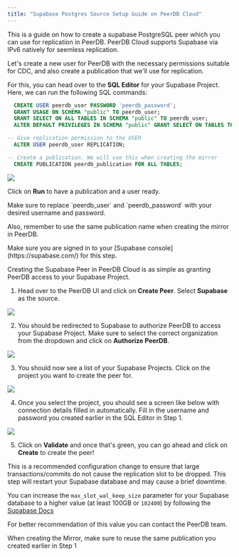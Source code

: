 ```yaml
---
title: "Supabase Postgres Source Setup Guide on PeerDB Cloud"
---
```



This is a guide on how to create a supabase PostgreSQL peer which you can use for replication in PeerDB.
<Check>
PeerDB Cloud supports Supabase via IPv6 natively for seemless replication.
</Check>


<Steps titleSize='h2'>
<Step title='Creating a user with permissions and replication slot'>

Let's create a new user for PeerDB with the necessary permissions suitable for CDC,
and also create a publication that we'll use for replication.

For this, you can head over to the **SQL Editor** for your Supabase Project.
Here, we can run the following SQL commands:
```sql
  CREATE USER peerdb_user PASSWORD 'peerdb_password';
  GRANT USAGE ON SCHEMA "public" TO peerdb_user;
  GRANT SELECT ON ALL TABLES IN SCHEMA "public" TO peerdb_user;
  ALTER DEFAULT PRIVILEGES IN SCHEMA "public" GRANT SELECT ON TABLES TO peerdb_user;

-- Give replication permission to the USER
  ALTER USER peerdb_user REPLICATION;

-- Create a publication. We will use this when creating the mirror
  CREATE PUBLICATION peerdb_publication FOR ALL TABLES;
```

<Frame caption="User and publication commands">
<img src="/images/supabase-setup-peerdb-cloud/supabase-commands.jpg" />
</Frame>

Click on **Run** to have a publication and a user ready.

<Note>
Make sure to replace `peerdb_user` and `peerdb_password` with your desired username and password.

Also, remember to use the same publication name when creating the mirror in PeerDB.
</Note>

</Step>

<Step title='Create the Supabase Peer on PeerDB Cloud'>
<Note>
Make sure you are signed in to your [Supabase console](https://supabase.com/) for this step.
</Note>

Creating the Supabase Peer in PeerDB Cloud is as simple as granting PeerDB access to your Supabase Project.

1. Head over to the PeerDB UI and click on **Create Peer**. Select **Supabase** as the source.

<Frame caption="Select Supabase peer">
<img src="/images/supabase-setup-peerdb-cloud/select-supabase-peer.jpg" />
</Frame>

2. You should be redirected to Supabase to authorize PeerDB to access your Supabase Project.
Make sure to select the correct organization from the dropdown and click on **Authorize PeerDB**.

<Frame caption="Authorize PeerDB">
<img src="/images/supabase-setup-peerdb-cloud/authorize-peerdb.jpg" />
</Frame>

3. You should now see a list of your Supabase Projects. Click on the project you want to create the peer for.

<Frame caption="Select the Supabase Project">
<img src="/images/supabase-setup-peerdb-cloud/supabase-app-projects.jpg" />
</Frame>


4. Once you select the project, you should see a screen like below with connection details filled in automatically.
Fill in the username and password you created earlier in the SQL Editor in Step 1.

<Frame caption="Create the Supabase Peer">
<img src="/images/supabase-setup-peerdb-cloud/supabase-peer.jpg" />
</Frame>

5. Click on **Validate** and once that's green, you can go ahead and click on **Create** to create the peer!
<RLSNote />

</Step>
<Step title='Increase max_slot_wal_keep_size'>
This is a recommended configuration change to ensure that large transactions/commits do not cause the replication slot to be dropped.

<Warning>
This step will restart your Supabase database and may cause a brief downtime.
</Warning>

You can increase the `max_slot_wal_keep_size` parameter for your Supabase database to a higher value (at least 100GB or `102400`) by following the [Supabase Docs](https://supabase.com/docs/guides/database/custom-postgres-config#cli-supported-parameters)

For better recommendation of this value you can contact the PeerDB team.

</Step>
</Steps>
<Note>
When creating the Mirror, make sure to reuse the same publication you created earlier in Step 1
</Note>